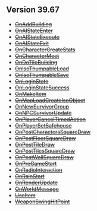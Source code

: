 == Version 39.67 ==
*<s>[[Modding:Lua Events/OnAddBuilding|OnAddBuilding]]</s>
*<s>[[Modding:Lua Events/OnAIStateEnter|OnAIStateEnter]]</s>
*<s>[[Modding:Lua Events/OnAIStateExecute|OnAIStateExecute]]</s>
*<s>[[Modding:Lua Events/OnAIStateExit|OnAIStateExit]]</s>
*<s>[[Modding:Lua Events/OnCharacterCreateStats|OnCharacterCreateStats]]</s>
*<s>[[Modding:Lua Events/OnCharacterMeet|OnCharacterMeet]]</s>
*<s>[[Modding:Lua Events/OnDoTileBuilding|OnDoTileBuilding]]</s>
*<s>[[Modding:Lua Events/OnIsoThumpableLoad|OnIsoThumpableLoad]]</s>
*<s>[[Modding:Lua Events/OnIsoThumpableSave|OnIsoThumpableSave]]</s>
*<s>[[Modding:Lua Events/OnLoginState|OnLoginState]]</s>
*<s>[[Modding:Lua Events/OnLoginStateSuccess|OnLoginStateSuccess]]</s>
*<s>[[Modding:Lua Events/OnMakeItem|OnMakeItem]]</s>
*<s>[[Modding:Lua Events/OnMapLoadCreateIsoObject|OnMapLoadCreateIsoObject]]</s>
*<s>[[Modding:Lua Events/OnNewSurvivorGroup|OnNewSurvivorGroup]]</s>
*<s>[[Modding:Lua Events/OnNPCSurvivorUpdate|OnNPCSurvivorUpdate]]</s>
*<s>[[Modding:Lua Events/OnPlayerCancelTimedAction|OnPlayerCancelTimedAction]]</s>
*<s>[[Modding:Lua Events/OnPlayerSetSafehouse|OnPlayerSetSafehouse]]</s>
*<s>[[Modding:Lua Events/OnPostCharactersSquareDraw|OnPostCharactersSquareDraw]]</s>
*<s>[[Modding:Lua Events/OnPostFloorSquareDraw|OnPostFloorSquareDraw]]</s>
*<s>[[Modding:Lua Events/OnPostTileDraw|OnPostTileDraw]]</s>
*<s>[[Modding:Lua Events/OnPostTilesSquareDraw|OnPostTilesSquareDraw]]</s>
*<s>[[Modding:Lua Events/OnPostWallSquareDraw|OnPostWallSquareDraw]]</s>
*<s>[[Modding:Lua Events/OnPreGameStart|OnPreGameStart]]</s>
*<s>[[Modding:Lua Events/OnRadioInteraction|OnRadioInteraction]]</s>
*<s>[[Modding:Lua Events/OnRainStart|OnRainStart]]</s>
*<s>[[Modding:Lua Events/OnRenderUpdate|OnRenderUpdate]]</s>
*<s>[[Modding:Lua Events/OnWorldMessage|OnWorldMessage]]</s>
*<s>[[Modding:Lua Events/UseItem|UseItem]]</s>
*<s>[[Modding:Lua Events/WeaponSwingHitPoint|WeaponSwingHitPoint]]</s>
